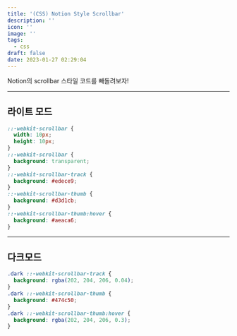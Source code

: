 ```yaml
---
title: '(CSS) Notion Style Scrollbar'
description: ''
icon: ''
image: ''
tags:
  - css
draft: false
date: 2023-01-27 02:29:04
---
```


Notion의 scrollbar 스타일 코드를 빼돌려보자!

---

## 라이트 모드

```css
::-webkit-scrollbar {
  width: 10px;
  height: 10px;
}
::-webkit-scrollbar {
  background: transparent;
}
::-webkit-scrollbar-track {
  background: #edece9;
}
::-webkit-scrollbar-thumb {
  background: #d3d1cb;
}
::-webkit-scrollbar-thumb:hover {
  background: #aeaca6;
}
```

---

## 다크모드

```css
.dark ::-webkit-scrollbar-track {
  background: rgba(202, 204, 206, 0.04);
}
.dark ::-webkit-scrollbar-thumb {
  background: #474c50;
}
.dark ::-webkit-scrollbar-thumb:hover {
  background: rgba(202, 204, 206, 0.3);
}
```
